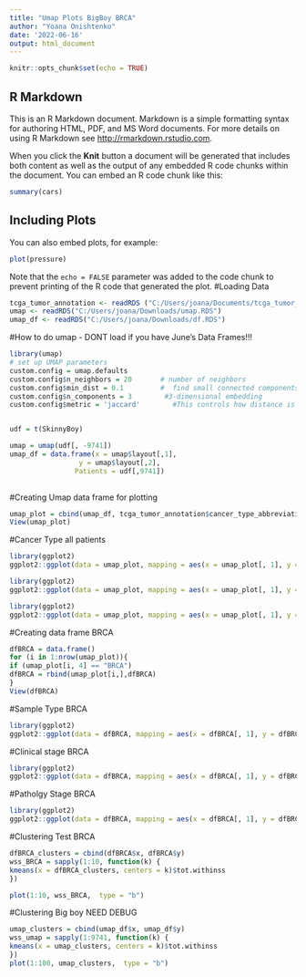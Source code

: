 ```yaml
---
title: "Umap Plots BigBoy BRCA"
author: "Yoana Onishtenko"
date: '2022-06-16'
output: html_document
---
```


```r
knitr::opts_chunk$set(echo = TRUE)
```

## R Markdown

This is an R Markdown document. Markdown is a simple formatting syntax for authoring HTML, PDF, and MS Word documents. For more details on using R Markdown see <http://rmarkdown.rstudio.com>.

When you click the **Knit** button a document will be generated that includes both content as well as the output of any embedded R code chunks within the document. You can embed an R code chunk like this:

```r
summary(cars)
```

## Including Plots

You can also embed plots, for example:

```r
plot(pressure)
```

Note that the `echo = FALSE` parameter was added to the code chunk to prevent printing of the R code that generated the plot.
#Loading Data
````r
tcga_tumor_annotation <- readRDS ("C:/Users/joana/Documents/tcga_tumor_annotation.RDS")
umap <- readRDS("C:/Users/joana/Downloads/umap.RDS")
umap_df <- readRDS("C:/Users/joana/Downloads/df.RDS")
````

#How to do umap - DONT load if you have June's Data Frames!!!
```r
library(umap)
# set up UMAP parameters
custom.config = umap.defaults
custom.config$n_neighbors = 20       # number of neighbors
custom.config$min_dist = 0.1         #  find small connected components, clumps and strings in the data, and emphasises these features in the resulting embedding
custom.config$n_components = 3        #3-dimensional embedding
custom.config$metric = 'jaccard'        #This controls how distance is computed in the ambient space of the input data. 


udf = t(SkinnyBoy)

umap = umap(udf[, -9741])
umap_df = data.frame(x = umap$layout[,1],
                 y = umap$layout[,2],
                Patients = udf[,9741])
              
````

#Creating Umap data frame for plotting
````r
umap_plot = cbind(umap_df, tcga_tumor_annotation$cancer_type_abbreviation, tcga_tumor_annotation$ajcc_pathologic_tumor_stage, tcga_tumor_annotation$clinical_stage, tcga_tumor_annotation$sample_type)
View(umap_plot)
````

#Cancer Type all patients
````r
library(ggplot2)
ggplot2::ggplot(data = umap_plot, mapping = aes(x = umap_plot[, 1], y = umap_plot[, 2])) + geom_point(alpha = 0.7) + aes(color=umap_plot$`tcga_tumor_annotation$cancer_type_abbreviation`) + scale_colour_viridis_d(option = "plasma color") + ggtitle("Cancer Type all patients") + xlab("1") + ylab("2")
````

````r
library(ggplot2)
ggplot2::ggplot(data = umap_plot, mapping = aes(x = umap_plot[, 1], y = umap_plot[, 2])) + geom_point(alpha = 0.5) + aes(color=umap_plot$`tcga_tumor_annotation$clinical_stage`) + scale_colour_viridis_d(option = "plasma color") + ggtitle("Clinical Stage all patients") + xlab("1") + ylab("2")
````
````r
library(ggplot2)
ggplot2::ggplot(data = umap_plot, mapping = aes(x = umap_plot[, 1], y = umap_plot[, 2])) + geom_point(alpha = 0.9) + aes(color=umap_plot$`tcga_tumor_annotation$ajcc_pathologic_tumor_stage`) + scale_colour_viridis_d(option = "plasma color") + ggtitle("Pathology Stage all patients") + xlab("1") + ylab("2")
````
#Creating data frame BRCA
````r
dfBRCA = data.frame()
for (i in 1:nrow(umap_plot)){
if (umap_plot[i, 4] == "BRCA")
dfBRCA = rbind(umap_plot[i,],dfBRCA)
}
View(dfBRCA)
````

#Sample Type BRCA
````r
library(ggplot2)
ggplot2::ggplot(data = dfBRCA, mapping = aes(x = dfBRCA[, 1], y = dfBRCA[, 2])) + geom_point(alpha = 0.7) + aes(color=dfBRCA$`tcga_tumor_annotation$sample_type`) + scale_colour_viridis_d(option = "plasma") + ggtitle("BRCA Sample Type") + xlab("x") + ylab("y")
````
#Clinical stage BRCA
````r
library(ggplot2)
ggplot2::ggplot(data = dfBRCA, mapping = aes(x = dfBRCA[, 1], y = dfBRCA[, 2])) + geom_point(alpha = 0.7) + aes(color=dfBRCA$`tcga_tumor_annotation$clinical_stage`) + scale_colour_viridis_d(option = "plasma") + ggtitle("BRCA Clinical Stage") + xlab("x") + ylab("y")
````

#Patholgy  Stage BRCA
````r
library(ggplot2)
ggplot2::ggplot(data = dfBRCA, mapping = aes(x = dfBRCA[, 1], y = dfBRCA[, 2])) + geom_point(alpha = 0.7) + aes(color=dfBRCA$`tcga_tumor_annotation$ajcc_pathologic_tumor_stage`)  + ggtitle("BRCA Pathology Stage") + xlab("x") + ylab("y")
````
#Clustering Test BRCA
````r
dfBRCA_clusters = cbind(dfBRCA$x, dfBRCA$y)
wss_BRCA = sapply(1:10, function(k) {
kmeans(x = dfBRCA_clusters, centers = k)$tot.withinss
})

plot(1:10, wss_BRCA,  type = "b")
````
#Clustering Big boy NEED DEBUG
````r
umap_clusters = cbind(umap_df$x, umap_df$y)
wss_umap = sapply(1:9741, function(k) {
kmeans(x = umap_clusters, centers = k)$tot.withinss
})
plot(1:100, umap_clusters,  type = "b")
````

